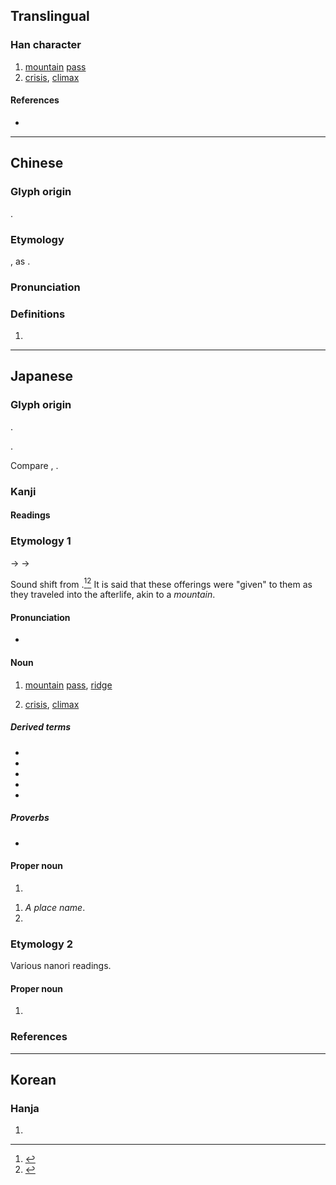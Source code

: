 {{character info}}
==Translingual==

===Han character===
{{Han char|rn=46|rad=山|as=06|sn=9|four=21731|canj=UYMY|ids=⿰山𠧗}}

# [[mountain]] [[pass]]
# [[crisis]], [[climax]]

====References====
* {{Han ref|kx=0311.061|dkj=08068|dj=0611.120|hdz=10770.081|uh=5CE0|ud=23776}}

----

==Chinese==
{{zh-forms}}

===Glyph origin===
{{obor|zh|ja|峠|tr=tōge}}.

===Etymology===
{{spelling pronunciation|zh}}, as {{zh-l|卡}}.

===Pronunciation===
{{zh-pron
|m=kǎ
|cat=
}}

===Definitions===
{{zh-hanzi}}

# {{n-g|Used in Japanese names.}}

----

==Japanese==

===Glyph origin===
{{ja-etym-kokuji}}.

{{Han compound|山|上|下|ls=ic|t1=mountain|t2=up; ascend|t3=down; descend}}.

Compare {{ja-r|裃|かみしも}}, {{ja-r|垰|たお}}.

===Kanji===
{{ja-kanji|grade=c|rs=山06}}

====Readings====
{{ja-readings
|kun=とうげ-<たうげ-
|nanori=たわ, たわとう
}}

===Etymology 1===
{{ja-kanjitab|とうげ|yomi=k}}
{{IPAchar|/tamuke/}} → {{IPAchar|/tauɡe/}} → {{IPAchar|/toːɡe/}}

Sound shift from {{m|ja|手向け|tr=tamuke||tribute to a person about to depart}}.<ref name="DJR">{{R:Daijirin}}</ref><ref name="DJS">{{R:Daijisen}}</ref> It is said that these offerings were "given" to them as they traveled into the afterlife, akin to a ''mountain''. {{rfv-etym|ja}}

====Pronunciation====
* {{ja-pron|y=k|とうげ|acc=3|acc_ref=DJR,NHK}}

====Noun====
{{ja-noun|とうげ|hhira=たうげ}}

# [[mountain]] [[pass]], [[ridge]]
# {{lb|ja|figurative|sort=とうげ}} [[crisis]], [[climax]]

=====Derived terms=====
{{der-top}}
* {{ja-r|峠を越える|とうげ を こえる|[[cross]] a pass}}
* {{ja-r|峠を越す|とうげ を こす|to finish the most difficult part; to be over the worst|lit=cross over a pass}}
* {{ja-r|峠%越え|とうげ%-ごえ|crossing a mountain pass}}
* {{ja-r|峠%道|とうげ%みち|[[road]] over a mountain pass}}
* {{ja-r|碓%氷%峠|^う%すい%-とうげ|{{w|Usui Pass}}}}
{{der-bottom}}

=====Proverbs=====
* {{ja-r|洞ヶ峠 を 決め込む|^ほらヶとうげ を きめこむ|to wait for a good opportunity|lit=to wait and see at {{w|lang=ja|洞ヶ峠|Horagatōge}}}}

====Proper noun====
{{ja-pos|proper|たうげ}}

# {{surname|ja|sort=たうげ}}

{{ja-pos|proper|とうげ|hhira=たうげ}}

# ''A place name''.
# {{surname|ja|sort=とうげ}}

===Etymology 2===
Various nanori readings.

====Proper noun====
{{ja-pos|proper|たお|たおげ|とおげ|どうげさき}}

# {{surname|ja|sort=たお}}

===References===
<references/>

----

==Korean==

===Hanja===
{{ko-hanja|hangeul=[[상]]|rv=sang|mr=sang}}

# {{rfdef|ko|sort=山06}}